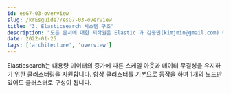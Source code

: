 ```yaml
---
id: esG7-03-overview
slug: /krEsguide7/esG7-03-overview
title: "3. Elasticsearch 시스템 구조"
description: "모든 문서에 대한 저작권은 Elastic 과 김종민(kimjmin@gmail.com) 에게 있으며 허가되지 않은 무단 복제나 배포 및 출판을 금지합니다. 본 문서의 내용 및 포함된 자료를 인용하고자 하는 경우 출처를 명시하고 게재된 주소를 김종민(kimjmin@gmail.com)에게 알려주시기 바랍니다."
date: 2022-01-25
tags: ['architecture', 'overview']
---
```


Elasticsearch는 대용량 데이터의 증가에 따른 스케일 아웃과 데이터 무결성을 유지하기 위한 클러스터링을 지원합니다. 항상 클러스터를 기본으로 동작을 하며 1개의 노드만 있어도 클러스터로 구성이 됩니다.